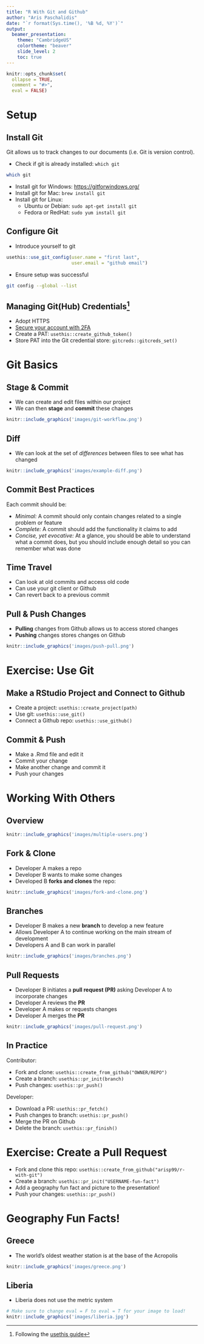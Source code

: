 ```yaml
---
title: "R With Git and Github"
author: "Aris Paschalidis"
date: "`r format(Sys.time(), '%B %d, %Y')`"
output: 
  beamer_presentation:
    theme: "CambridgeUS"
    colortheme: "beaver"
    slide_level: 2
    toc: true
---
```


```r
knitr::opts_chunk$set(
  ollapse = TRUE,
  comment = "#>",
  eval = FALSE)
```

# Setup

## Install Git

Git allows us to track changes to our documents (i.e. Git is version control).

-  Check if git is already installed: `which git`
```bash
which git 
```

- Install git for Windows: <https://gitforwindows.org/>
- Install git for Mac: `brew install git`
- Install git for Linux:
  + Ubuntu or Debian: `sudo apt-get install git`
  + Fedora or RedHat: `sudo yum install git`
  
## Configure Git

- Introduce yourself to git
```r
usethis::use_git_config(user.name = "first last",
                        user.email = "github email")
```

- Ensure setup was successful
```bash
git config --global --list 
```

## Managing Git(Hub) Credentials[^ref]

- Adopt HTTPS
- [Secure your account with 2FA](https://docs.github.com/en/github/authenticating-to-github/securing-your-account-with-two-factor-authentication-2fa)
- Create a PAT: `usethis::create_github_token()`
- Store PAT into the Git credential store: `gitcreds::gitcreds_set()`

[^ref]: Following the [usethis guide](https://usethis.r-lib.org/articles/articles/git-credentials.html)

# Git Basics

## Stage & Commit

- We can create and edit files within our project
- We can then **stage** and **commit** these changes

```r
knitr::include_graphics('images/git-workflow.png')
```

## Diff

- We can look at the set of *differences* between files to see what has changed

```r
knitr::include_graphics('images/example-diff.png')
```

## Commit Best Practices

Each commit should be:

- *Minimal:* A commit should only contain changes related to a single problem 
    or feature
- *Complete:* A commit should add the functionality it claims to add
- *Concise, yet evocative:* At a glance, you should be able to understand what 
    a commit does, but you should include enough detail so you can remember 
    what was done

## Time Travel

- Can look at old commits and access old code
- Can use your git client or Github
- Can revert back to a previous commit

## Pull & Push Changes

- **Pulling** changes from Github allows us to access stored changes
- **Pushing** changes stores changes on Github

```r
knitr::include_graphics('images/push-pull.png')
```

# Exercise: Use Git

## Make a RStudio Project and Connect to Github

- Create a project: `usethis::create_project(path)`
- Use git: `usethis::use_git()`
- Connect a Github repo: `usethis::use_github()`

## Commit & Push

- Make a .Rmd file and edit it
- Commit your change
- Make another change and commit it
- Push your changes

# Working With Others

## Overview 

```r
knitr::include_graphics('images/multiple-users.png')
```

## Fork & Clone

- Developer A makes a repo
- Developer B wants to make some changes
- Developed B **forks and clones** the repo: 

```r
knitr::include_graphics('images/fork-and-clone.png')
```

## Branches

- Developer B makes a new **branch** to develop a new feature
- Allows Developer A to continue working on the main stream of development
- Developers A and B can work in parallel

```r
knitr::include_graphics('images/branches.png')
```

## Pull Requests

- Developer B initiates a **pull request (PR) ** asking Developer A to 
  incorporate changes
- Developer A reviews the **PR**
- Developer A makes or requests changes
- Developer A merges the **PR**

```r
knitr::include_graphics('images/pull-request.png')
```

## In Practice
Contributor:

- Fork and clone: `usethis::create_from_github("OWNER/REPO")`
- Create a branch: `usethis::pr_init(branch)`
- Push changes: `usethis::pr_push()` 

Developer:

- Download a PR: `usethis::pr_fetch()`
- Push changes to branch: `usethis::pr_push()` 
- Merge the PR on Github
- Delete the branch: `usethis::pr_finish()`

# Exercise: Create a Pull Request

- Fork and clone this repo: `usethis::create_from_github("arisp99/r-with-git")`
- Create a branch: `usethis::pr_init("USERNAME-fun-fact")`
- Add a geography fun fact and picture to the presentation!
- Push your changes: `usethis::pr_push()`

# Geography Fun Facts!

## Greece

- The world's oldest weather station is at the base of the Acropolis

```r
knitr::include_graphics('images/greece.png')
```

## Liberia

- Liberia does not use the metric system
```r
# Make sure to change eval = F to eval = T for your image to load!
knitr::include_graphics('images/liberia.jpg')
```
